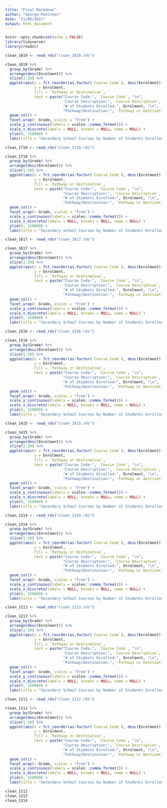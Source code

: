```yaml
---
title: "Final Markdown"
author: "George Pentchev"
date: "21/06/2021"
output: html_document
---
```


```r
knitr::opts_chunk$set(echo = FALSE)
library(tidyverse)
library(readxl)
```

```r
clean_1819 <- read_rds("clean_1819.rds")

clean_1819 %>% 
  group_by(Grade) %>% 
  arrange(desc(Enrolment)) %>% 
  slice(1:20) %>% 
  ggplot(aes(x = fct_reorder(as.factor(`Course Code`), desc(Enrolment)),
             y = Enrolment,
             fill = `Pathway or Destination`,
             text = paste("Course Code:", `Course Code`, "\n",
                          "Course Description:", `Course Description`, "\n",
                          "# of Students Enrolled:", Enrolment, "\n",
                          "Pathway/Destination:", `Pathway or Destination`))) +
  geom_col() +
  facet_wrap(~ Grade, scales = "free") +
  scale_y_continuous(labels = scales::comma_format()) +
  scale_x_discrete(labels = NULL, breaks = NULL, name = NULL) +
  ylim(0, 150000) +
  labs(title = "Secondary School Courses by Number of Students Enrolled (2018-2019)")
```

```r
clean_1718 <- read_rds("clean_1718.rds")

clean_1718 %>% 
  group_by(Grade) %>% 
  arrange(desc(Enrolment)) %>% 
  slice(1:20) %>% 
  ggplot(aes(x = fct_reorder(as.factor(`Course Code`), desc(Enrolment)),
             y = Enrolment,
             fill = `Pathway or Destination`,
             text = paste("Course Code:", `Course Code`, "\n",
                          "Course Description:", `Course Description`, "\n",
                          "# of Students Enrolled:", Enrolment, "\n",
                          "Pathway/Destination:", `Pathway or Destination`))) +
  geom_col() +
  facet_wrap(~ Grade, scales = "free") +
  scale_y_continuous(labels = scales::comma_format()) +
  scale_x_discrete(labels = NULL, breaks = NULL, name = NULL) +
  ylim(0, 150000) +
  labs(title = "Secondary School Courses by Number of Students Enrolled (2017-2018)")
```

```r
clean_1617 <- read_rds("clean_1617.rds")

clean_1617 %>% 
  group_by(Grade) %>% 
  arrange(desc(Enrolment)) %>% 
  slice(1:20) %>% 
  ggplot(aes(x = fct_reorder(as.factor(`Course Code`), desc(Enrolment)),
             y = Enrolment,
             fill = `Pathway or Destination`,
             text = paste("Course Code:", `Course Code`, "\n",
                          "Course Description:", `Course Description`, "\n",
                          "# of Students Enrolled:", Enrolment, "\n",
                          "Pathway/Destination:", `Pathway or Destination`))) +
  geom_col() +
  facet_wrap(~ Grade, scales = "free") +
  scale_y_continuous(labels = scales::comma_format()) +
  scale_x_discrete(labels = NULL, breaks = NULL, name = NULL) +
  ylim(0, 150000) +
  labs(title = "Secondary School Courses by Number of Students Enrolled (2016-2017)")
```

```r
clean_1516 <- read_rds("clean_1516.rds")

clean_1516 %>% 
  group_by(Grade) %>% 
  arrange(desc(Enrolment)) %>% 
  slice(1:20) %>% 
  ggplot(aes(x = fct_reorder(as.factor(`Course Code`), desc(Enrolment)),
             y = Enrolment,
             fill = `Pathway or Destination`,
             text = paste("Course Code:", `Course Code`, "\n",
                          "Course Description:", `Course Description`, "\n",
                          "# of Students Enrolled:", Enrolment, "\n",
                          "Pathway/Destination:", `Pathway or Destination`))) +
  geom_col() +
  facet_wrap(~ Grade, scales = "free") +
  scale_y_continuous(labels = scales::comma_format()) +
  scale_x_discrete(labels = NULL, breaks = NULL, name = NULL) +
  ylim(0, 150000) +
  labs(title = "Secondary School Courses by Number of Students Enrolled (2015-2016)")
```

```r
clean_1415 <- read_rds("clean_1415.rds")

clean_1415 %>% 
  group_by(Grade) %>% 
  arrange(desc(Enrolment)) %>% 
  slice(1:20) %>% 
  ggplot(aes(x = fct_reorder(as.factor(`Course Code`), desc(Enrolment)),
             y = Enrolment,
             fill = `Pathway or destination`,
             text = paste("Course Code:", `Course Code`, "\n",
                          "Course Description:", `Course description`, "\n",
                          "# of Students Enrolled:", Enrolment, "\n",
                          "Pathway/Destination:", `Pathway or destination`))) +
  geom_col() +
  facet_wrap(~ Grade, scales = "free") +
  scale_y_continuous(labels = scales::comma_format()) +
  scale_x_discrete(labels = NULL, breaks = NULL, name = NULL) +
  ylim(0, 150000) +
  labs(title = "Secondary School Courses by Number of Students Enrolled (2014-2015)")
```

```r
clean_1314 <- read_rds("clean_1314.rds")

clean_1314 %>% 
  group_by(Grade) %>% 
  arrange(desc(Enrolment)) %>% 
  slice(1:20) %>% 
  ggplot(aes(x = fct_reorder(as.factor(`Course Code`), desc(Enrolment)),
             y = Enrolment,
             fill = `Pathway or Destination`,
             text = paste("Course Code:", `Course Code`, "\n",
                          "Course Description:", `Course Description`, "\n",
                          "# of Students Enrolled:", Enrolment, "\n",
                          "Pathway/Destination:", `Pathway or Destination`))) +
  geom_col() +
  facet_wrap(~ Grade, scales = "free") +
  scale_y_continuous(labels = scales::comma_format()) +
  scale_x_discrete(labels = NULL, breaks = NULL, name = NULL) +
  ylim(0, 150000) +
  labs(title = "Secondary School Courses by Number of Students Enrolled (2013-2014)")
```

```r
clean_1213 <- read_rds("clean_1213.rds")

clean_1213 %>% 
  group_by(Grade) %>% 
  arrange(desc(Enrolment)) %>% 
  slice(1:20) %>% 
  ggplot(aes(x = fct_reorder(as.factor(`Course Code`), desc(Enrolment)),
             y = Enrolment,
             fill = `Pathway or Destination`,
             text = paste("Course Code:", `Course Code`, "\n",
                          "Course Description:", `Course Description`, "\n",
                          "# of Students Enrolled:", Enrolment, "\n",
                          "Pathway/Destination:", `Pathway or Destination`))) +
  geom_col() +
  facet_wrap(~ Grade, scales = "free") +
  scale_y_continuous(labels = scales::comma_format()) +
  scale_x_discrete(labels = NULL, breaks = NULL, name = NULL) +
  ylim(0, 150000) +
  labs(title = "Secondary School Courses by Number of Students Enrolled (2012-2013)")
```

```r
clean_1112 <- read_rds("clean_1112.rds")

clean_1112 %>% 
  group_by(Grade) %>% 
  arrange(desc(Enrolment)) %>% 
  slice(1:20) %>% 
  ggplot(aes(x = fct_reorder(as.factor(`Course Code`), desc(Enrolment)),
             y = Enrolment,
             fill = `Pathway or Destination`,
             text = paste("Course Code:", `Course Code`, "\n",
                          "Course Description:", `Course Description`, "\n",
                          "# of Students Enrolled:", Enrolment, "\n",
                          "Pathway/Destination:", `Pathway or Destination`))) +
  geom_col() +
  facet_wrap(~ Grade, scales = "free") +
  scale_y_continuous(labels = scales::comma_format()) +
  scale_x_discrete(labels = NULL, breaks = NULL, name = NULL) +
  ylim(0, 150000) +
  labs(title = "Secondary School Courses by Number of Students Enrolled (2011-2012)")
```

```r
clean_1112
clean_1213
clean_1314
```
